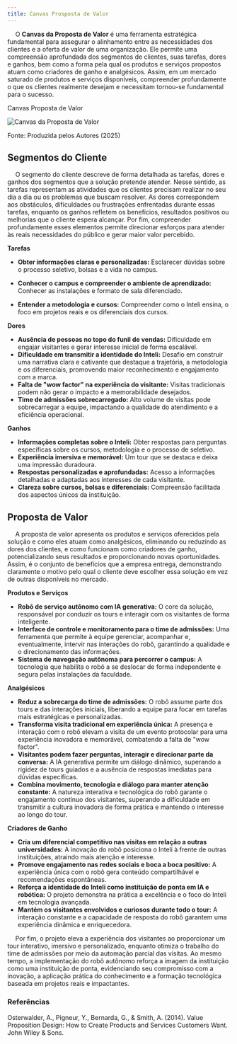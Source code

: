 ```yaml
---
title: Canvas Prosposta de Valor
---
```


&emsp; O **Canvas da Proposta de Valor** é uma ferramenta estratégica fundamental para assegurar o alinhamento entre as necessidades dos clientes e a oferta de valor de uma organização.
Ele permite uma compreensão aprofundada dos segmentos de clientes, suas tarefas, dores e ganhos, bem como a forma pela qual os produtos e serviços propostos atuam como criadores
de ganho e analgésicos. Assim, em um mercado saturado de produtos e serviços disponíveis, compreender profundamente o que os clientes realmente desejam e necessitam tornou-se fundamental
para o sucesso.

<p style={{ textAlign: 'center' }}>
  Canvas Proposta de Valor
</p>

![Canvas da Proposta de Valor](/sprint-1/CanvasPropostaDeValor.png)

<p style={{ textAlign: 'center' }}>
  Fonte: Produzida pelos Autores (2025)
</p>


## Segmentos do Cliente

&emsp; O segmento do cliente descreve de forma detalhada as tarefas, dores e ganhos dos segmentos que a solução pretende atender. Nesse sentido, as tarefas representam as atividades que 
os clientes precisam realizar no seu dia a dia ou os problemas que buscam resolver. As dores correspondem aos obstáculos, dificuldades ou frustrações enfrentadas durante essas tarefas, 
enquanto os ganhos refletem os benefícios, resultados positivos ou melhorias que o cliente espera alcançar. Por fim, compreender profundamente esses elementos permite direcionar esforços para 
atender às reais necessidades do público e gerar maior valor percebido.

**Tarefas** 

* **Obter informações claras e personalizadas:** Esclarecer dúvidas sobre o processo seletivo, bolsas e a vida no campus.

* **Conhecer o campus e compreender o ambiente de aprendizado:** Conhecer as instalações e formato de sala diferenciado.

* **Entender a metodologia e cursos:** Compreender como o Inteli ensina, o foco em projetos reais e os diferenciais dos cursos.

**Dores**   

*   **Ausência de pessoas no topo do funil de vendas:** Dificuldade em engajar visitantes e gerar interesse inicial de forma escalável.
*   **Dificuldade em transmitir a identidade do Inteli:** Desafio em construir uma narrativa clara e cativante que destaque a trajetória, a metodologia e os diferenciais, promovendo maior reconhecimento e engajamento com a marca.
*   **Falta de "wow factor" na experiência do visitante:** Visitas tradicionais podem não gerar o impacto e a memorabilidade desejados.
*   **Time de admissões sobrecarregado:** Alto volume de visitas pode sobrecarregar a equipe, impactando a qualidade do atendimento e a eficiência operacional.

**Ganhos**

*   **Informações completas sobre o Inteli:** Obter respostas para perguntas específicas sobre os cursos, metodologia e o processo de seletivo.
*   **Experiência imersiva e memorável:** Um tour que se destaca e deixa uma impressão duradoura.
*   **Respostas personalizadas e aprofundadas:** Acesso a informações detalhadas e adaptadas aos interesses de cada visitante.
*   **Clareza sobre cursos, bolsas e diferenciais:** Compreensão facilitada dos aspectos únicos da instituição.

## Proposta de Valor

&emsp; A proposta de valor apresenta os produtos e serviços oferecidos pela solução e como eles atuam como analgésicos, eliminando ou reduzindo as dores dos clientes, e como funcionam como criadores de ganho, potencializando seus resultados e proporcionando novas oportunidades. Assim, é o conjunto de benefícios que a empresa entrega, demonstrando claramente o motivo pelo qual o cliente deve escolher essa solução em vez de outras disponíveis no mercado.

**Produtos e Serviços**

*   **Robô de serviço autônomo com IA generativa:** O core da solução, responsável por conduzir os tours e interagir com os visitantes de forma inteligente.
*   **Interface de controle e monitoramento para o time de admissões:** Uma ferramenta que permite à equipe gerenciar, acompanhar e, eventualmente, intervir nas interações do robô, garantindo a qualidade e o direcionamento das informações.
*   **Sistema de navegação autônoma para percorrer o campus:** A tecnologia que habilita o robô a se deslocar de forma independente e segura pelas instalações da faculdade.

**Analgésicos** 

*   **Reduz a sobrecarga do time de admissões:** O robô assume parte dos tours e das interações iniciais, liberando a equipe para focar em tarefas mais estratégicas e personalizadas.
*   **Transforma visita tradicional em experiência única:** A presença e interação com o robô elevam a visita de um evento protocolar para uma experiência inovadora e memorável, combatendo a falta de "wow factor".
*   **Visitantes podem fazer perguntas, interagir e direcionar parte da conversa:** A IA generativa permite um diálogo dinâmico, superando a rigidez de tours guiados e a ausência de respostas imediatas para dúvidas específicas.
*   **Combina movimento, tecnologia e diálogo para manter atenção constante:** A natureza interativa e tecnológica do robô garante o engajamento contínuo dos visitantes, superando a dificuldade em transmitir a cultura inovadora de forma prática e mantendo o interesse ao longo do tour.

**Criadores de Ganho** 

*   **Cria um diferencial competitivo nas visitas em relação a outras universidades:** A inovação do robô posiciona o Inteli à frente de outras instituições, atraindo mais atenção e interesse.
*   **Promove engajamento nas redes sociais e boca a boca positivo:** A experiência única com o robô gera conteúdo compartilhável e recomendações espontâneas.
*   **Reforça a identidade do Inteli como instituição de ponta em IA e robótica:** O projeto demonstra na prática a excelência e o foco do Inteli em tecnologia avançada.
*   **Mantém os visitantes envolvidos e curiosos durante todo o tour:** A interação constante e a capacidade de resposta do robô garantem uma experiência dinâmica e enriquecedora.

&emsp; Por fim, o projeto eleva a experiência dos visitantes ao proporcionar um tour interativo, imersivo e personalizado, enquanto otimiza o trabalho do time de admissões por meio da automação parcial das visitas. Ao mesmo tempo, a implementação do robô autônomo reforça a imagem da instituição como uma instituição de ponta, evidenciando seu compromisso com a inovação, a aplicação prática do conhecimento e a formação tecnológica baseada em projetos reais e impactantes.

### Referências

Osterwalder, A., Pigneur, Y., Bernarda, G., & Smith, A. (2014). Value Proposition Design: How to Create Products and Services Customers Want. John Wiley & Sons.
